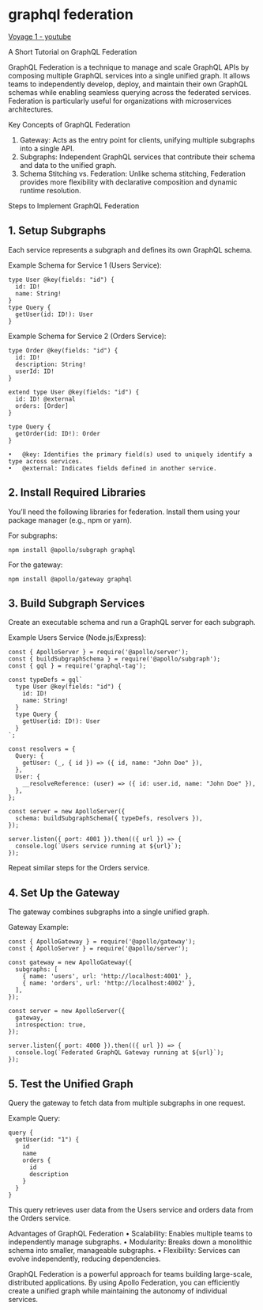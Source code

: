 # graphql federation

[Voyage 1 - youtube](https://youtu.be/DGAkGULuwEI?si=00G6yj9ET8waWHjE)

A Short Tutorial on GraphQL Federation

GraphQL Federation is a technique to manage and scale GraphQL APIs by composing multiple GraphQL services into a single unified graph. It allows teams to independently develop, deploy, and maintain their own GraphQL schemas while enabling seamless querying across the federated services. Federation is particularly useful for organizations with microservices architectures.

Key Concepts of GraphQL Federation

1.	Gateway: Acts as the entry point for clients, unifying multiple subgraphs into a single API.
2.	Subgraphs: Independent GraphQL services that contribute their schema and data to the unified graph.
3.	Schema Stitching vs. Federation: Unlike schema stitching, Federation provides more flexibility with declarative composition and dynamic runtime resolution.

Steps to Implement GraphQL Federation

## 1. Setup Subgraphs

Each service represents a subgraph and defines its own GraphQL schema.

Example Schema for Service 1 (Users Service):
```
type User @key(fields: "id") {
  id: ID!
  name: String!
}
type Query {
  getUser(id: ID!): User
}
```

Example Schema for Service 2 (Orders Service):
```
type Order @key(fields: "id") {
  id: ID!
  description: String!
  userId: ID!
}

extend type User @key(fields: "id") {
  id: ID! @external
  orders: [Order]
}

type Query {
  getOrder(id: ID!): Order
}
```

	•	@key: Identifies the primary field(s) used to uniquely identify a type across services.
	•	@external: Indicates fields defined in another service.

## 2. Install Required Libraries

You’ll need the following libraries for federation. Install them using your package manager (e.g., npm or yarn).

For subgraphs:

`npm install @apollo/subgraph graphql`

For the gateway:

`npm install @apollo/gateway graphql`

## 3. Build Subgraph Services

Create an executable schema and run a GraphQL server for each subgraph.

Example Users Service (Node.js/Express):

```
const { ApolloServer } = require('@apollo/server');
const { buildSubgraphSchema } = require('@apollo/subgraph');
const { gql } = require('graphql-tag');

const typeDefs = gql`
  type User @key(fields: "id") {
    id: ID!
    name: String!
  }
  type Query {
    getUser(id: ID!): User
  }
`;

const resolvers = {
  Query: {
    getUser: (_, { id }) => ({ id, name: "John Doe" }),
  },
  User: {
    __resolveReference: (user) => ({ id: user.id, name: "John Doe" }),
  },
};

const server = new ApolloServer({
  schema: buildSubgraphSchema({ typeDefs, resolvers }),
});

server.listen({ port: 4001 }).then(({ url }) => {
  console.log(`Users service running at ${url}`);
});
```

Repeat similar steps for the Orders service.

## 4. Set Up the Gateway

The gateway combines subgraphs into a single unified graph.

Gateway Example:
```
const { ApolloGateway } = require('@apollo/gateway');
const { ApolloServer } = require('@apollo/server');

const gateway = new ApolloGateway({
  subgraphs: [
    { name: 'users', url: 'http://localhost:4001' },
    { name: 'orders', url: 'http://localhost:4002' },
  ],
});

const server = new ApolloServer({
  gateway,
  introspection: true,
});

server.listen({ port: 4000 }).then(({ url }) => {
  console.log(`Federated GraphQL Gateway running at ${url}`);
});
```

## 5. Test the Unified Graph

Query the gateway to fetch data from multiple subgraphs in one request.

Example Query:

```
query {
  getUser(id: "1") {
    id
    name
    orders {
      id
      description
    }
  }
}
```

This query retrieves user data from the Users service and orders data from the Orders service.

Advantages of GraphQL Federation
	•	Scalability: Enables multiple teams to independently manage subgraphs.
	•	Modularity: Breaks down a monolithic schema into smaller, manageable subgraphs.
	•	Flexibility: Services can evolve independently, reducing dependencies.

GraphQL Federation is a powerful approach for teams building large-scale, distributed applications. By using Apollo Federation, you can efficiently create a unified graph while maintaining the autonomy of individual services.